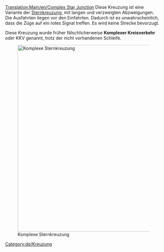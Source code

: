 [[Translation:Main/en/Complex Star Junction]]{{de/Kreuzungsmenü}}
Diese Kreuzung ist eine Variante der [[Main/de/Sternkreuzung|Sternkreuzung]], mit langen und verzweigten Abzweigungen. Die Ausfahrten liegen vor den Einfahrten. Dadurch ist es unwahrscheinlich, dass die Züge auf ein rotes Signal treffen. Es wird keine Strecke bevorzugt.

Diese Kreuzung wurde früher fälschlicherweise '''Komplexer Kreisverkehr''' oder KKV genannt, trotz der nicht vorhandenen Schleife.

[[File:en/Lgroundabout.png|none|thumb|600px|Komplexe Sternkreuzung]]

{{Template:Kreuzungskriterien/De|Teuer|3|0|1|1|1|1|0|0|0|0|0||Ausgefallene Züge blockieren nur das eine Gleis.|
*Kreuzung kann viele Züge auf einmal handhaben.
*Ist sehr groß.
}}

[[Category:de/Kreuzung]]